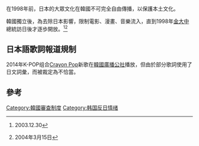 {{inappropriate tone|time=2014-07-18T01:02:51+00:00}}
{{merge to|日本文化|日本流行文化|time=2014-07-18T00:45:46+00:00}}
在1998年前，日本的大眾文化在韓國不可完全自由傳播，以保護本土文化。

韓國獨立後，為去除日本影響，限制電影、漫畫、音樂流入，直到1998年[[金大中|金大中]]總統訪日後才逐歩開放。<ref>{{lang|ja|在大韓民国日本国大使館}} [http://www.kr.emb-japan.go.jp/people/rel/meeting/meet_20060321_8.htm {{lang|ja|韓国政府による日本文化開放政策}}] {{webarchive|url=https://web.archive.org/web/20101114164721/http://www.kr.emb-japan.go.jp/people/rel/meeting/meet_20060321_8.htm |date=2010-11-14 }} 2003.12.30</ref><ref>{{lang|ja|鈴木一司}} [http://www.iist.or.jp/wf/magazine/0241/0241_J.html {{lang|ja|韓国における日本大衆文化の開放}}] {{Wayback|url=http://www.iist.or.jp/wf/magazine/0241/0241_J.html |date=20120721014601 }} 2004年3月15日</ref>

==日本語歌詞報道規制==
2014年K-POP组合[[Crayon_Pop|Crayon Pop]]新歌在[[韓國廣播公社|韓國廣播公社]]播放，但由於部分歌詞使用了日文詞彙，而被裁定為不恰當。

== 參考 ==
{{reflist}}
{{反日}}
[[Category:韓國審查制度|Category:韓國審查制度]]
[[Category:韩国反日情绪|Category:韩国反日情绪]]